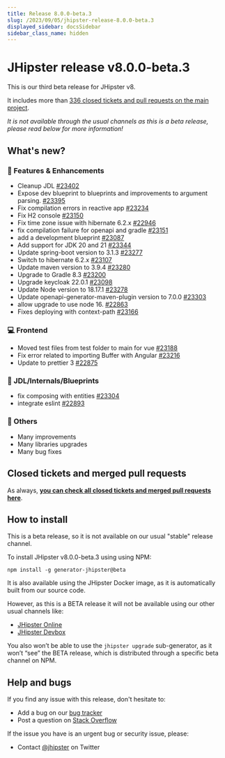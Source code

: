 ```yaml
---
title: Release 8.0.0-beta.3
slug: /2023/09/05/jhipster-release-8.0.0-beta.3
displayed_sidebar: docsSidebar
sidebar_class_name: hidden
---
```


# JHipster release v8.0.0-beta.3

This is our third beta release for JHipster v8.

It includes more than [336 closed tickets and pull requests on the main project](https://github.com/jhipster/generator-jhipster/issues?q=is:closed+milestone:8.0.0-beta.3).

_It is not available through the usual channels as this is a beta release, please read below for more information!_

## What's new?

### :gem: Features & Enhancements

- Cleanup JDL [#23402](https://github.com/jhipster/generator-jhipster/pull/23402)
- Expose dev blueprint to blueprints and improvements to argument parsing. [#23395](https://github.com/jhipster/generator-jhipster/pull/23395)
- Fix compilation errors in reactive app [#23234](https://github.com/jhipster/generator-jhipster/pull/23234)
- Fix H2 console [#23150](https://github.com/jhipster/generator-jhipster/pull/23150)
- Fix time zone issue with hibernate 6.2.x [#22946](https://github.com/jhipster/generator-jhipster/pull/22946)
- fix compilation failure for openapi and gradle [#23151](https://github.com/jhipster/generator-jhipster/pull/23151)
- add a development blueprint [#23087](https://github.com/jhipster/generator-jhipster/pull/23087)
- Add support for JDK 20 and 21 [#23344](https://github.com/jhipster/generator-jhipster/pull/23344)
- Update spring-boot version to 3.1.3 [#23277](https://github.com/jhipster/generator-jhipster/pull/23277)
- Switch to hibernate 6.2.x [#23107](https://github.com/jhipster/generator-jhipster/pull/23107)
- Update maven version to 3.9.4 [#23280](https://github.com/jhipster/generator-jhipster/pull/23280)
- Upgrade to Gradle 8.3 [#23200](https://github.com/jhipster/generator-jhipster/pull/23200)
- Upgrade keycloak 22.0.1 [#23098](https://github.com/jhipster/generator-jhipster/pull/23098)
- Update Node version to 18.17.1 [#23278](https://github.com/jhipster/generator-jhipster/pull/23278)
- Update openapi-generator-maven-plugin version to 7.0.0 [#23303](https://github.com/jhipster/generator-jhipster/pull/23303)
- allow upgrade to use node 16. [#22863](https://github.com/jhipster/generator-jhipster/pull/22863)
- Fixes deploying with context-path [#23166](https://github.com/jhipster/generator-jhipster/pull/23166)

### :computer: Frontend

- Moved test files from test folder to main for vue [#23188](https://github.com/jhipster/generator-jhipster/pull/23188)
- Fix error related to importing Buffer with Angular [#23216](https://github.com/jhipster/generator-jhipster/pull/23216)
- Update to prettier 3 [#22875](https://github.com/jhipster/generator-jhipster/pull/22875)

### :paw_prints: JDL/Internals/Blueprints

- fix composing with entities [#23304](https://github.com/jhipster/generator-jhipster/pull/23304)
- integrate eslint [#22893](https://github.com/jhipster/generator-jhipster/pull/22893)

### :scroll: Others

- Many improvements
- Many libraries upgrades
- Many bug fixes

## Closed tickets and merged pull requests

As always, **[you can check all closed tickets and merged pull requests here](https://github.com/jhipster/generator-jhipster/issues?q=is:closed+milestone:8.0.0-beta.3)**.

## How to install

This is a beta release, so it is not available on our usual "stable" release channel.

To install JHipster v8.0.0-beta.3 using using NPM:

    npm install -g generator-jhipster@beta

It is also available using the JHipster Docker image, as it is automatically built from our source code.

However, as this is a BETA release it will not be available using our other usual channels like:

- [JHipster Online](https://start.jhipster.tech)
- [JHipster Devbox](https://github.com/jhipster/jhipster-devbox)

You also won’t be able to use the `jhipster upgrade` sub-generator, as it won’t “see” the BETA release, which is distributed through a specific beta channel on NPM.

## Help and bugs

If you find any issue with this release, don't hesitate to:

- Add a bug on our [bug tracker](https://github.com/jhipster/generator-jhipster/issues?state=open)
- Post a question on [Stack Overflow](http://stackoverflow.com/tags/jhipster/info)

If the issue you have is an urgent bug or security issue, please:

- Contact [@jhipster](https://twitter.com/jhipster) on Twitter
